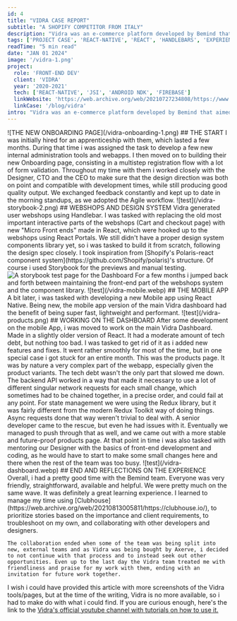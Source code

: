 ```yaml
---
id: 4
title: "VIDRA CASE REPORT"
subtitle: "A SHOPIFY COMPETITOR FROM ITALY"
description: "Vidra was an e-commerce platform developed by Bemind that aimed to simplify the process of running an online store. It was designed to be user-friendly..."
tags: ['PROJECT CASE', 'REACT-NATIVE', 'REACT', 'HANDLEBARS', 'EXPERIENCE']
readTime: "5 min read"
date: "JAN 01 2024"
image: '/vidra-1.png'
project:
  role: 'FRONT-END DEV'
  client: 'VIDRA'
  year: '2020-2021'
  tech: ['REACT-NATIVE', 'JSI', 'ANDROID NDK', 'FIREBASE']
  linkWebsite: 'https://web.archive.org/web/20210727234808/https://www.vidra.com/'
  linkCase: '/blog/vidra'
intro: "Vidra was an e-commerce platform developed by Bemind that aimed to simplify the process of running an online store. It was designed to be user-friendly and accessible, offering tools for managing products, tracking orders, handling shipments without needing contracts with couriers, and full customization of stores, along with marketing tools and integration for selling on social media. It was mainly targeted to the Italian population as an alternative to Shopify."
---
```


<BlogSection>
    ![THE NEW ONBOARDING PAGE](/vidra-onboarding-1.png)
    <BlogSectionContent>
    ## THE START
    I was initially hired for an apprenticeship with them, which lasted a few months. During that time i was assigned the task to develop a few new internal administration tools and webapps. I then moved on to building their new Onboarding page, consisting in a multistep registration flow with a lot of form validation. Throughout my time with them i worked closely with the Designer, CTO and the CEO to make sure that the design direction was both on point and compatible with development times, while still producing good quality output. We exchanged feedback constantly and kept up to date in the morning standups, as we adopted the Agile workflow.
    </BlogSectionContent>
</BlogSection>

<BlogSection>
    ![test](/vidra-storybook-2.png)
    <BlogSectionContent>
    ## WEBSHOPS AND DESIGN SYSTEM
    Vidra generated user webshops using Handlebar. I was tasked with replacing the old most important interactive parts of the webshops (Cart and checkout page) with new "Micro Front ends" made in React, which were hooked up to the webshops using React Portals. We still didn't have a proper design system components library yet, so i was tasked to build it from scratch, following the design spec closely. I took inspiration from [Shopify's Polaris-react component system](https://github.com/Shopify/polaris)'s structure. Of course i used Storybook for the previews and manual testing.
<Image src="/vidra-storybook-1.png" alt="A storybook test page for the Dashboard" />
  For a few months i jumped back and forth between maintaining the front-end part of the webshops system and the component library.
    </BlogSectionContent>
</BlogSection>

<BlogSection>
    ![test](/vidra-mobile.webp)
    <BlogSectionContent>
    ## THE MOBILE APP
    A bit later, i was tasked with developing a new Mobile app using React Native. Being new, the mobile app version of the main Vidra dashboard had the benefit of being super fast, lightweight and performant.
    </BlogSectionContent>
</BlogSection>

<BlogSection>
    ![test](/vidra-products.png)
    <BlogSectionContent>
    ## WORKING ON THE DASHBOARD
    After some development on the mobile App, i was moved to work on the main Vidra Dashboard. Made in a slightly older version of React. It had a moderate amount of tech debt, but nothing too bad. I was tasked to get rid of it as i added new features and fixes. It went rather smoothly for most of the time, but in one special case i got stuck for an entire month. This was the products page. It was by nature a very complex part of the webapp, especially given the product variants. The tech debt wasn't the only part that slowed me down. The backend API worked in a way that made it necessary to use a lot of different singular network requests for each small change, which sometimes had to be chained together, in a precise order, and could fail at any point. For state management we were using the Redux library, but it was fairly different from the modern Redux Toolkit way of doing things. Async requests done that way weren't trivial to deal with. A senior developer came to the rescue, but even he had issues with it. Eventually we managed to push through that as well, and we came out with a more stable and future-proof products page. At that point in time i was also tasked with mentoring our Designer with the basics of front-end development and coding, as he would have to start to make some small changes here and there when the rest of the team was too busy.
    </BlogSectionContent>
</BlogSection>

<BlogSection>
    ![test](/vidra-dashboard.webp)
    <BlogSectionContent>
    ## END AND REFLECTIONS ON THE EXPERIENCE
    Overall, i had a pretty good time with the Bemind team. Everyone was very friendly, straightforward, available and helpful. We were pretty much on the same wave. It was definitely a great learning experience. I learned to manage my time using [Clubhouse](https://web.archive.org/web/20210813005811/https://clubhouse.io/), to prioritize stories based on the importance and client requirements, to troubleshoot on my own, and collaborating with other developers and designers.

    The collaboration ended when some of the team was being split into new, external teams and as Vidra was being bought by Axerve, i decided to not continue with that process and to instead seek out other opportunities. Even up to the last day the Vidra team treated me with friendliness and praise for my work with them, ending with an invitation for future work together.

  I wish i could have provided this article with more screenshots of the Vidra tools/pages, but at the time of the writing, Vidra is no more available, so i had to make do with what i could find.
  If you are curious enough, here's the link to the [Vidra's official youtube channel with tutorials on how to use it.](https://www.youtube.com/@vidra1405)
    </BlogSectionContent>
</BlogSection>

